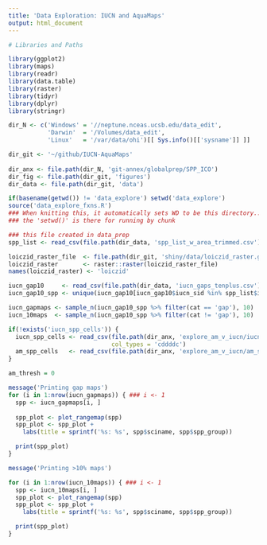 ```yaml
---
title: 'Data Exploration: IUCN and AquaMaps'
output: html_document
---
```


```r

# Libraries and Paths

library(ggplot2)
library(maps)
library(readr)
library(data.table)
library(raster)
library(tidyr)
library(dplyr)
library(stringr)

dir_N <- c('Windows' = '//neptune.nceas.ucsb.edu/data_edit',
           'Darwin'  = '/Volumes/data_edit',
           'Linux'   = '/var/data/ohi')[[ Sys.info()[['sysname']] ]]

dir_git <- '~/github/IUCN-AquaMaps'
  
dir_anx <- file.path(dir_N, 'git-annex/globalprep/SPP_ICO')
dir_fig <- file.path(dir_git, 'figures')
dir_data <- file.path(dir_git, 'data')

if(basename(getwd()) != 'data_explore') setwd('data_explore')
source('data_explore_fxns.R')
### When knitting this, it automatically sets WD to be this directory...
### the 'setwd()' is there for running by chunk
```


```r
### this file created in data_prep
spp_list <- read_csv(file.path(dir_data, 'spp_list_w_area_trimmed.csv'))

loiczid_raster_file  <- file.path(dir_git, 'shiny/data/loiczid_raster.grd')
loiczid_raster       <- raster::raster(loiczid_raster_file)
names(loiczid_raster) <- 'loiczid'

```


``` r

iucn_gap10     <- read_csv(file.path(dir_data, 'iucn_gaps_tenplus.csv'))
iucn_gap10_spp <- unique(iucn_gap10[iucn_gap10$iucn_sid %in% spp_list$iucn_sid, ])

iucn_gapmaps <- sample_n(iucn_gap10_spp %>% filter(cat == 'gap'), 10)
iucn_10maps  <- sample_n(iucn_gap10_spp %>% filter(cat != 'gap'), 10)

if(!exists('iucn_spp_cells')) {
  iucn_spp_cells <- read_csv(file.path(dir_anx, 'explore_am_v_iucn/iucn_spp_cells_2015.csv'),
                             col_types = 'cddddc')
  am_spp_cells   <- read_csv(file.path(dir_anx, 'explore_am_v_iucn/am_spp_cells_2015.csv'))
}

am_thresh = 0

message('Printing gap maps')
for (i in 1:nrow(iucn_gapmaps)) { ### i <- 1
  spp <- iucn_gapmaps[i, ]
  
  spp_plot <- plot_rangemap(spp)
  spp_plot <- spp_plot +
    labs(title = sprintf('%s: %s', spp$sciname, spp$spp_group))

  print(spp_plot)
}

message('Printing >10% maps')

for (i in 1:nrow(iucn_10maps)) { ### i <- 1
  spp <- iucn_10maps[i, ]
  spp_plot <- plot_rangemap(spp)
  spp_plot <- spp_plot +
    labs(title = sprintf('%s: %s', spp$sciname, spp$spp_group))

  print(spp_plot)
}

```

